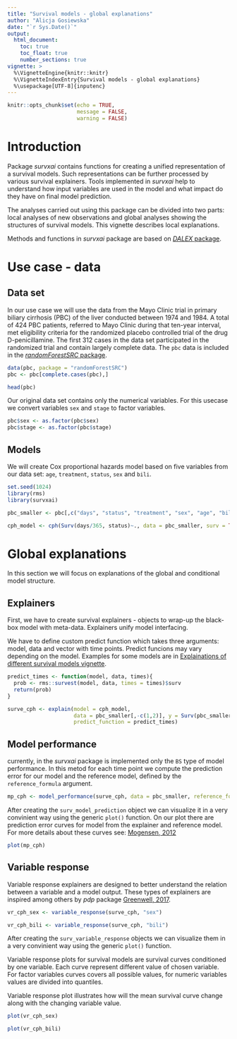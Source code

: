 ```yaml
---
title: "Survival models - global explanations"
author: "Alicja Gosiewska"
date: "`r Sys.Date()`"
output: 
  html_document:
    toc: true
    toc_float: true
    number_sections: true
vignette: >
  %\VignetteEngine{knitr::knitr}
  %\VignetteIndexEntry{Survival models - global explanations}
  %\usepackage[UTF-8]{inputenc}
---
```

  
```r
knitr::opts_chunk$set(echo = TRUE,
                      message = FALSE,
                      warning = FALSE)
```

# Introduction
Package *survxai* contains functions for creating a unified representation of a survival models. Such representations can be further processed by various survival explainers. Tools implemented in *survxai* help to understand how input variables are used in the model and what impact do they have on final model prediction.

The analyses carried out using this package can be divided into two parts: local analyses of new observations and global analyses showing the structures of survival models. This vignette describes local explanations.

Methods and functions in  *survxai* package are based on [*DALEX* package](https://github.com/pbiecek/DALEX). 

# Use case - data

## Data set
In our use case we will use the data from the Mayo Clinic trial in primary biliary cirrhosis (PBC) of the liver conducted between 1974 and 1984. A total of 424 PBC patients, referred to Mayo Clinic during that ten-year interval, met eligibility criteria for the randomized placebo controlled trial of the drug D-penicillamine. The
first 312 cases in the data set participated in the randomized trial and contain largely complete data.
The `pbc` data is included in the [*randomForestSRC* package](https://cran.r-project.org/web/packages/randomForestSRC/index.html).
```r
data(pbc, package = "randomForestSRC")
pbc <- pbc[complete.cases(pbc),]

head(pbc)
```

Our original data set contains only the numerical variables. 
For this usecase we convert variables `sex` and `stage` to factor variables.

```r
pbc$sex <- as.factor(pbc$sex)
pbc$stage <- as.factor(pbc$stage)
```


## Models
We will create Cox proportional hazards model based on five variables from our data set: `age`, `treatment`, `status`, `sex` and `bili`.
```r
set.seed(1024)
library(rms)
library(survxai)

pbc_smaller <- pbc[,c("days", "status", "treatment", "sex", "age", "bili", "stage")]

cph_model <- cph(Surv(days/365, status)~., data = pbc_smaller, surv = TRUE, x = TRUE, y=TRUE)
```

# Global explanations
In this section we will focus on explanations of the global and conditional model structure.

## Explainers
First, we have to create survival explainers - objects to wrap-up the black-box model with meta-data. Explainers unify model interfacing.

We have to define custom predict function which takes three arguments: model, data and vector with time points. Predict funcions may vary depending on the model. Examples for some models are in [Explainations of different survival models vignette]().
```r

predict_times <- function(model, data, times){
  prob <- rms::survest(model, data, times = times)$surv
  return(prob)
}

surve_cph <- explain(model = cph_model,
                     data = pbc_smaller[,-c(1,2)], y = Surv(pbc_smaller$days/365, pbc_smaller$status),
                     predict_function = predict_times)

```

## Model performance
currently, in the *survxai* package is implemented only the `BS` type of model performance.
In this metod for each time point we compute the prediction error for our model and the reference model, defined by the `reference_formula` argument.
```r
mp_cph <- model_performance(surve_cph, data = pbc_smaller, reference_formula = Surv(days/365, status)~1)
```

After creating the `surv_model_prediction` object we can visualize it in a very convinient way using the generic `plot()` function. 
On our plot there are prediction error curves for model from the explainer and reference model.
For more details about these curves see: [Mogensen, 2012](https://www.ncbi.nlm.nih.gov/pmc/articles/PMC4194196/)

```r
plot(mp_cph)
```


## Variable response
Variable response explainers are designed to better understand the relation between a variable and a model output.
These types of explainers are inspired among others by *pdp* package [Greenwell, 2017](https://journal.r-project.org/archive/2017/RJ-2017-016/index.html).
```r
vr_cph_sex <- variable_response(surve_cph, "sex")

vr_cph_bili <- variable_response(surve_cph, "bili")
```


After creating the `surv_variable_response` objects we can visualize them in a very convinient way using the generic `plot()` function.

Variable response plots for survival models are survival curves conditioned by one variable. Each curve represent different value of chosen variable. For factor variables curves covers all possible values, for numeric variables values are divided into quantiles.

Variable response plot illustrates how will the mean survival curve change along with the changing variable value.
```r
plot(vr_cph_sex)
```

```r
plot(vr_cph_bili)
```